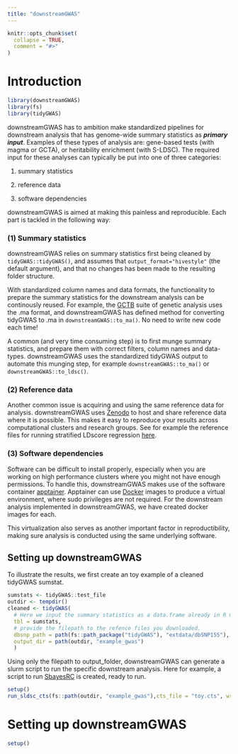 ```yaml
---
title: "downstreamGWAS"
---
```


```r
knitr::opts_chunk$set(
  collapse = TRUE,
  comment = "#>"
)
```

# Introduction

```r
library(downstreamGWAS)
library(fs)
library(tidyGWAS)

```

downstreamGWAS has to ambition make standardized pipelines for downstream analysis that has genome-wide summary statistics as ***primary input***. Examples of these types of analysis are: gene-based tests (with magma or GCTA), or heritability enrichment (with S-LDSC). The required input for these analyses can typically be put into one of three categories:

(1) summary statistics

(2) reference data

(3) software dependencies

downstreamGWAS is aimed at making this painless and reproducible. Each part is tackled in the following way:

### (1) Summary statistics

downstreamGWAS relies on summary statistics first being cleaned by `tidyGWAS::tidyGWAS()`, and assumes that `output_format="hivestyle"` (the default argument), and that no changes has been made to the resulting folder structure.

With standardized column names and data formats, the functionality to prepare the summary statistics for the downstream analysis can be continously reused. For example, the [GCTB](https://cnsgenomics.com/software/gctb/#Overview) suite of genetic analysis uses the .ma format, and downstreamGWAS has defined method for converting tidyGWAS to .ma in `downstreamGWAS::to_ma()`. No need to write new code each time!

A common (and very time consuming step) is to first munge summary statistics, and prepare them with correct filters, column names and data-types. downstreamGWAS uses the standardized tidyGWAS output to automate this munging step, for example `downstreamGWAS::to_ma()` or `downstreamGWAS::to_ldsc()`.

### (2) Reference data

Another common issue is acquiring and using the same reference data for analysis. downstreamGWAS uses [Zenodo](https://zenodo.org) to host and share reference data where it is possible. This makes it easy to reproduce your results across computational clusters and research groups. See for example the reference files for running stratified LDscore regression [here](https://zenodo.org/records/8367200).

### (3) Software dependencies

Software can be difficult to install properly, especially when you are working on high performance clusters where you might not have enough permissions. To handle this, downstreamGWAS makes use of the software container [apptainer](https://apptainer.org). Apptainer can use [Docker](https://www.docker.com) images to produce a virtual environment, where sudo privileges are not required. For the downstream analysis implemented in downstreamGWAS, we have created docker images for each.

This virtualization also serves as another important factor in reproductibility, making sure analysis is conducted using the same underlying software.

## Setting up downstreamGWAS

To illustrate the results, we first create an toy example of a cleaned tidyGWAS sumstat.

```r
sumstats <- tidyGWAS::test_file
outdir <- tempdir()
cleaned <- tidyGWAS(
  # Here we input the summary statistics as a data.frame already in R memory
  tbl = sumstats, 
  # provide the filepath to the refence files you downloaded.
  dbsnp_path = path(fs::path_package("tidyGWAS"), "extdata/dbSNP155"),
  output_dir = path(outdir, "example_gwas")
  )
```

Using only the filepath to output_folder, downstreamGWAS can generate a slurm script to run the specific downstream analysis. Here for example, a script to run [SbayesRC](https://github.com/zhilizheng/SBayesRC) is created, ready to run.

```r

setup()
run_sldsc_cts(fs::path(outdir, "example_gwas"),cts_file = "toy.cts", write_script = FALSE)

```

# Setting up downstreamGWAS

```r
setup()
```

